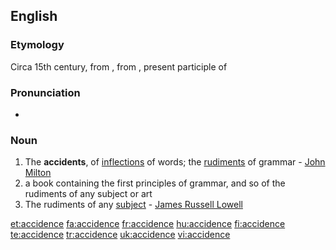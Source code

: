 ==English==

===Etymology===
Circa 15th century, from {{etyl|la|en}} {{term|accidentia||lang=la|accidental matters}}, from {{term|accidens|lang=la}}, present participle of {{term|accidere||lang=la|to happen}}

===Pronunciation===
* {{IPA|/ˈæksɪdəns/}}

===Noun===
{{en-noun}}

# The '''accidents''', of [[inflections]] of words; the [[rudiments]] of grammar - [[w:John Milton|John Milton]]
# a book containing the first principles of grammar, and so of the rudiments of any subject or art
# The rudiments of any [[subject]] - [[w:James Russell Lowell|James Russell Lowell]]

{{1913}}

[[et:accidence]]
[[fa:accidence]]
[[fr:accidence]]
[[hu:accidence]]
[[fi:accidence]]
[[te:accidence]]
[[tr:accidence]]
[[uk:accidence]]
[[vi:accidence]]